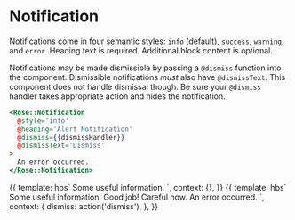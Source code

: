 
<Meta title="Rose/Notification" component="Notification" />

# Notification

Notifications come in four semantic styles: `info` (default), `success`,
`warning`, and `error`. Heading text is required. Additional block content
is optional.

Notifications may be made dismissible by passing a `@dismiss` function into
the component. Dismissible notifications _must_ also have `@dismissText`.
This component does not handle dismissal though. Be sure your `@dismiss`
handler takes appropriate action and hides the notification.

```handlebars
<Rose::Notification
  @style='info'
  @heading='Alert Notification'
  @dismiss={{dismissHandler}}
  @dismissText='Dismiss'
>
  An error occurred.
</Rose::Notification>
```

<Preview>
  <Story name="Basic Notification">
    {{
      template: hbs`
      <Rose::Notification
        @style="info"
        @heading="Notification without dismissal"
      >
        Some useful information.
      </Rose::Notification>
    `,
      context: {},
    }}
  </Story>
</Preview>

<Preview>
  <Story name="Basic Notifications with Dismissal" height="30rem">
    {{
      template: hbs`
      <Rose::Notification
        @style="info"
        @heading="Dismissible Notification"
        @dismiss={{dismiss}}
        @dismissText="Dismiss"
      >
        Some useful information.
      </Rose::Notification>
      <Rose::Notification
        @style="success"
        @heading="Success"
        @dismiss={{dismiss}}
        @dismissText="Dismiss"
      >
        Good job!
      </Rose::Notification>
      <Rose::Notification
        @style="warning"
        @heading="Warning"
        @dismiss={{dismiss}}
        @dismissText="Dismiss"
      >
        Careful now.
      </Rose::Notification>
      <Rose::Notification
        @style="error"
        @heading="Error"
        @dismiss={{dismiss}}
        @dismissText="Dismiss"
      >
        An error occurred.
      </Rose::Notification>
    `,
      context: {
        dismiss: action('dismiss'),
      },
    }}
  </Story>
</Preview>
